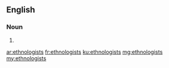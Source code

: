 ==English==

===Noun===
{{head|en|plural}}

# {{plural of|ethnologist|lang=en}}

[[ar:ethnologists]]
[[fr:ethnologists]]
[[ku:ethnologists]]
[[mg:ethnologists]]
[[my:ethnologists]]